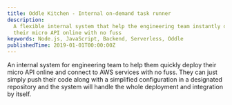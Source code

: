 ```yaml
---
title: Oddle Kitchen - Internal on-demand task runner
description:
  A flexible internal system that help the engineering team instantly deploy
  their micro API online with no fuss
keywords: Node.js, JavaScript, Backend, Serverless, Oddle
publishedTime: 2019-01-01T00:00:00Z
---
```


An internal system for engineering team to help them quickly deploy their micro
API online and connect to AWS services with no fuss. They can just simply push
their code along with a simplified configuration in a designated repository and
the system will handle the whole deployment and integration by itself.
